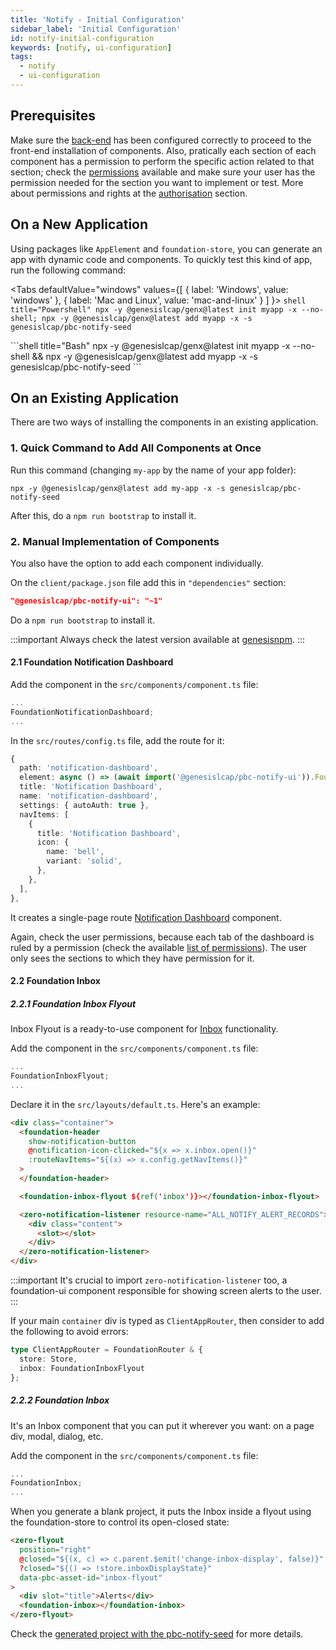---
title: 'Notify - Initial Configuration'
sidebar_label: 'Initial Configuration'
id: notify-initial-configuration
keywords: [notify, ui-configuration]
tags:
  - notify
  - ui-configuration
---


## Prerequisites

Make sure the [back-end](../../notifications-server/notify-configuring-runtime) has been configured correctly to proceed to the front-end installation of components. Also, pratically each section of each component has a permission to perform the specific action related to that section; check the [permissions](../notify-permissions) available and make sure your user has the permission needed for the section you want to implement or test. More about permissions and rights at the [authorisation](/server/access-control/authorisation#users-profiles-and-right-codes) section.

## On a New Application

Using packages like `AppElement` and `foundation-store`, you can generate an app with dynamic code and components. To quickly test this kind of app, run the following command:

<Tabs
  defaultValue="windows"
  values={[
    { label: 'Windows', value: 'windows' },
    { label: 'Mac and Linux', value: 'mac-and-linux' }
  ]
}>
  <TabItem value="windows">
    ```shell title="Powershell"
    npx -y @genesislcap/genx@latest init myapp -x --no-shell; npx -y @genesislcap/genx@latest add myapp -x -s genesislcap/pbc-notify-seed
    ```
  </TabItem>

  <TabItem value= 'mac-and-linux'>
    ```shell title="Bash"
    npx -y @genesislcap/genx@latest init myapp -x --no-shell && npx -y @genesislcap/genx@latest add myapp -x -s genesislcap/pbc-notify-seed
    ```
  </TabItem>
</Tabs>

## On an Existing Application

There are two ways of installing the components in an existing application.

### 1. Quick Command to Add All Components at Once

Run this command (changing `my-app` by the name of your app folder):
```shell
npx -y @genesislcap/genx@latest add my-app -x -s genesislcap/pbc-notify-seed
```

After this, do a `npm run bootstrap` to install it.

### 2. Manual Implementation of Components

You also have the option to add each component individually.

On the `client/package.json` file add this in `"dependencies"` section:

```json
"@genesislcap/pbc-notify-ui": "~1"
```

Do a `npm run bootstrap` to install it.

:::important
Always check the latest version available at [genesisnpm](https://www.npmjs.com/~genesisnpm).
:::

#### 2.1 Foundation Notification Dashboard

Add the component in the `src/components/component.ts` file:
```typescript
...
FoundationNotificationDashboard;
...
```

In the `src/routes/config.ts` file, add the route for it:

```typescript
{
  path: 'notification-dashboard',
  element: async () => (await import('@genesislcap/pbc-notify-ui')).FoundationNotificationDashboard,
  title: 'Notification Dashboard',
  name: 'notification-dashboard',
  settings: { autoAuth: true },
  navItems: [
    {
      title: 'Notification Dashboard',
      icon: {
        name: 'bell',
        variant: 'solid',
      },
    },
  ],
},
```

It creates a single-page route [Notification Dashboard](../../notifications-ui/notify-ui-components#notification-dashboard) component.

Again, check the user permissions, because each tab of the dashboard is ruled by a permission (check the available [list of permissions](../notify-permissions)). The user only sees the sections to which they have permission for it.

#### 2.2 Foundation Inbox

##### 2.2.1 Foundation Inbox Flyout

Inbox Flyout is a ready-to-use component for [Inbox](../../notifications-ui/notify-ui-components#inbox) functionality.

Add the component in the `src/components/component.ts` file:
```typescript
...
FoundationInboxFlyout;
...
```

Declare it in the `src/layouts/default.ts`. Here's an example:

```html
<div class="container">
  <foundation-header
    show-notification-button
    @notification-icon-clicked="${x => x.inbox.open()}"
    :routeNavItems="${(x) => x.config.getNavItems()}"
  >
  </foundation-header>

  <foundation-inbox-flyout ${ref('inbox')}></foundation-inbox-flyout>

  <zero-notification-listener resource-name="ALL_NOTIFY_ALERT_RECORDS">
    <div class="content">
      <slot></slot>
    </div>
  </zero-notification-listener>
</div>
```

:::important
It's crucial to import ```zero-notification-listener``` too, a foundation-ui component responsible for showing screen alerts to the user.
:::

If your main `container` div is typed as `ClientAppRouter`, then consider to add the following to avoid errors:
```typescript
type ClientAppRouter = FoundationRouter & {
  store: Store,
  inbox: FoundationInboxFlyout
};
```

##### 2.2.2 Foundation Inbox

It's an Inbox component that you can put it wherever you want: on a page div, modal, dialog, etc. 

Add the component in the `src/components/component.ts` file:
```typescript
...
FoundationInbox;
...
```

When you generate a blank project, it puts the Inbox inside a flyout using the foundation-store to control its open-closed state:

```html
<zero-flyout
  position="right"
  @closed="${(x, c) => c.parent.$emit('change-inbox-display', false)}"
  ?closed="${() => !store.inboxDisplayState}"
  data-pbc-asset-id="inbox-flyout"
>
  <div slot="title">Alerts</div>
  <foundation-inbox></foundation-inbox>
</zero-flyout>
```

Check the [generated project with the pbc-notify-seed](#on-a-new-application) for more details.